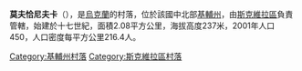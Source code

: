 {{coord|49|35|25|N|29|31|58|E|scale:30000|display=title}}

'''莫夫恰尼夫卡'''（{{lang-uk|Мовчанівка}}），是[[烏克蘭|烏克蘭]]的村落，位於該國中北部[[基輔州|基輔州]]，由[[斯克維拉區|斯克維拉區]]負責管轄，始建於十七世紀，面積2.08平方公里，海拔高度237米，2001年人口450，人口密度每平方公里216.4人。

{{DEFAULTSORT:Мовчанівка}}
[[Category:基輔州村落|Category:基輔州村落]]
[[Category:斯克維拉區村落|Category:斯克維拉區村落]]


{{Kiev-geo-stub}}